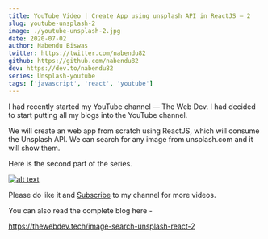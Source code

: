 ```yaml
---
title: YouTube Video | Create App using unsplash API in ReactJS — 2
slug: youtube-unsplash-2
image: ./youtube-unsplash-2.jpg
date: 2020-07-02
author: Nabendu Biswas
twitter: https://twitter.com/nabendu82
github: https://github.com/nabendu82
dev: https://dev.to/nabendu82
series: Unsplash-youtube
tags: ['javascript', 'react', 'youtube']
---
```


I had recently started my YouTube channel — The Web Dev. I had decided to start putting all my blogs into the YouTube channel.

We will create an web app from scratch using ReactJS, which will consume the Unsplash API. We can search for any image from unsplash.com and it will show them.

Here is the second part of the series.

<div className={styles.image__small}>

[![alt text](https://res.cloudinary.com/dxkxvfo2o/image/upload/v1593621831/unsplashAPI_bs3abg.png)](https://youtu.be/nYuSbH4VM6k "Unsplash - 2")

</div>

Please do like it and [Subscribe](https://www.youtube.com/channel/UCRf7mazcufqZxd2pR3oQJuQ?sub_confirmation=1) to my channel for more videos.

You can also read the complete blog here -

https://thewebdev.tech/image-search-unsplash-react-2
